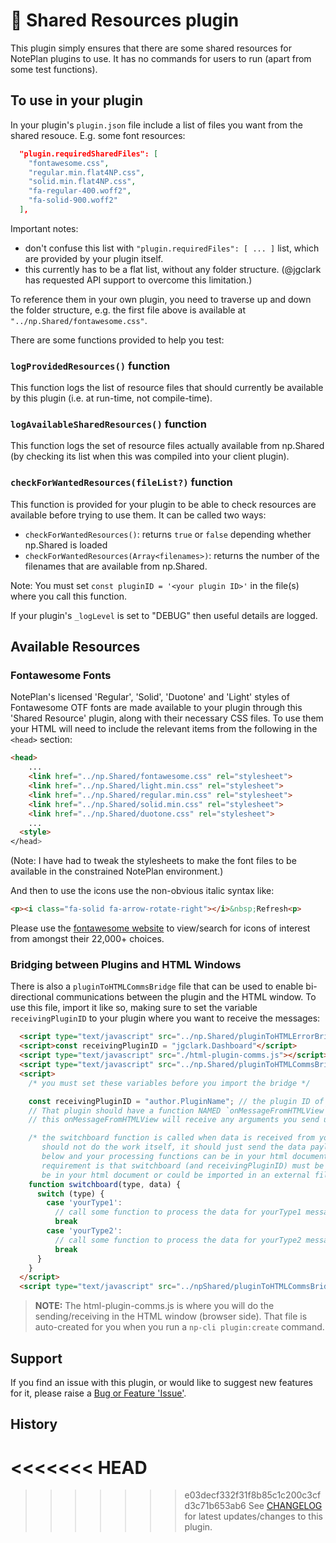 # 🤝 Shared Resources plugin

This plugin simply ensures that there are some shared resources for NotePlan plugins to use. It has no commands for users to run (apart from some test functions).

## To use in your plugin
In your plugin's `plugin.json` file include a list of files you want from the shared resouce. E.g. some font resources:
```json
  "plugin.requiredSharedFiles": [
    "fontawesome.css",
    "regular.min.flat4NP.css",
    "solid.min.flat4NP.css",
    "fa-regular-400.woff2",
    "fa-solid-900.woff2"
  ],
```

Important notes:
- don't confuse this list with `"plugin.requiredFiles": [ ... ]` list, which are provided by your plugin itself.
- this currently has to be a flat list, without any folder structure. (@jgclark has requested API support to overcome this limitation.)

To reference them in your own plugin, you need to traverse up and down the folder structure, e.g. the first file above is available at `"../np.Shared/fontawesome.css"`.

There are some functions provided to help you test:

### `logProvidedResources()` function
This function logs the list of resource files that should currently be available by this plugin (i.e. at run-time, not compile-time).

### `logAvailableSharedResources()` function
This function logs the set of resource files actually available from np.Shared (by checking its list when this was compiled into your client plugin).

### `checkForWantedResources(fileList?)` function
This function is provided for your plugin to be able to check resources are available before trying to use them.  It can be called two ways:
- `checkForWantedResources()`: returns `true` or `false` depending whether np.Shared is loaded
- `checkForWantedResources(Array<filenames>)`: returns the number of the filenames that are available from np.Shared.

Note: You must set `const pluginID = '<your plugin ID>'` in the file(s) where you call this function.

If your plugin's `_logLevel` is set to "DEBUG" then useful details are logged.

## Available Resources
### Fontawesome Fonts

NotePlan's licensed 'Regular', 'Solid', 'Duotone' and 'Light' styles of Fontawesome OTF fonts are made available to your plugin through this 'Shared Resource' plugin, along with their necessary CSS files. To use them your HTML will need to include the relevant items from the following in the `<head>` section:

```html
<head>
    ...
    <link href="../np.Shared/fontawesome.css" rel="stylesheet">
    <link href="../np.Shared/light.min.css" rel="stylesheet">
    <link href="../np.Shared/regular.min.css" rel="stylesheet">
    <link href="../np.Shared/solid.min.css" rel="stylesheet">
    <link href="../np.Shared/duotone.css" rel="stylesheet">
    ...
  <style>
</head>
```
(Note: I have had to tweak the stylesheets to make the font files to be available in the constrained NotePlan environment.)

And then to use the icons use the non-obvious italic syntax like:

```html
<p><i class="fa-solid fa-arrow-rotate-right"></i>&nbsp;Refresh<p>
```

Please use the [fontawesome website](https://fontawesome.com/search) to view/search for icons of interest from amongst their 22,000+ choices.

### Bridging between Plugins and HTML Windows
There is also a `pluginToHTMLCommsBridge` file that can be used to enable bi-directional communications between the plugin and the HTML window. To use this file, import it like so, making sure to set the variable `receivingPluginID` to your plugin where you want to receive the messages:

```html
  <script type="text/javascript" src="../np.Shared/pluginToHTMLErrorBridge.js"></script>
  <script>const receivingPluginID = "jgclark.Dashboard"</script>
  <script type="text/javascript" src="./html-plugin-comms.js"></script>
  <script type="text/javascript" src="../np.Shared/pluginToHTMLCommsBridge.js"></script>
  <script>
    /* you must set these variables before you import the bridge */

    const receivingPluginID = "author.PluginName"; // the plugin ID of the plugin which will receive the comms from HTML
    // That plugin should have a function NAMED `onMessageFromHTMLView` (in the plugin.json and exported in the plugin's index.js)
    // this onMessageFromHTMLView will receive any arguments you send using the sendToPlugin() command in the HTML window

    /* the switchboard function is called when data is received from your plugin and needs to be processed. this function
       should not do the work itself, it should just send the data payload to a function for processing. The switchboard function
       below and your processing functions can be in your html document or could be imported in an external file. The only
       requirement is that switchboard (and receivingPluginID) must be defined or imported before the `pluginToHTMLCommsBridge`
       be in your html document or could be imported in an external file */
    function switchboard(type, data) {
      switch (type) {
        case 'yourType1':
          // call some function to process the data for yourType1 messages and pass the `data` parameter
          break
        case 'yourType2':
          // call some function to process the data for yourType2 messages
          break
      }
    }
  </script>
  <script type="text/javascript" src="../npShared/pluginToHTMLCommsBridge.js"></script>
```

> **NOTE:** The html-plugin-comms.js is where you will do the sending/receiving in the HTML window (browser side). That file is auto-created for you when you run a `np-cli plugin:create` command.


## Support

If you find an issue with this plugin, or would like to suggest new features for it, please raise a [Bug or Feature 'Issue'](https://github.com/NotePlan/plugins/issues).

## History
<<<<<<< HEAD
=======

>>>>>>> e03decf332f31f8b85c1c200c3cfd3c71b653ab6
See [CHANGELOG](https://github.com/NotePlan/plugins/blob/main/np.Shared/CHANGELOG.md) for latest updates/changes to this plugin.
